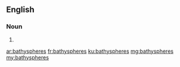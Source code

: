 ==English==

===Noun===
{{head|en|plural}}

# {{plural of|bathysphere|lang=en}}

[[ar:bathyspheres]]
[[fr:bathyspheres]]
[[ku:bathyspheres]]
[[mg:bathyspheres]]
[[my:bathyspheres]]
